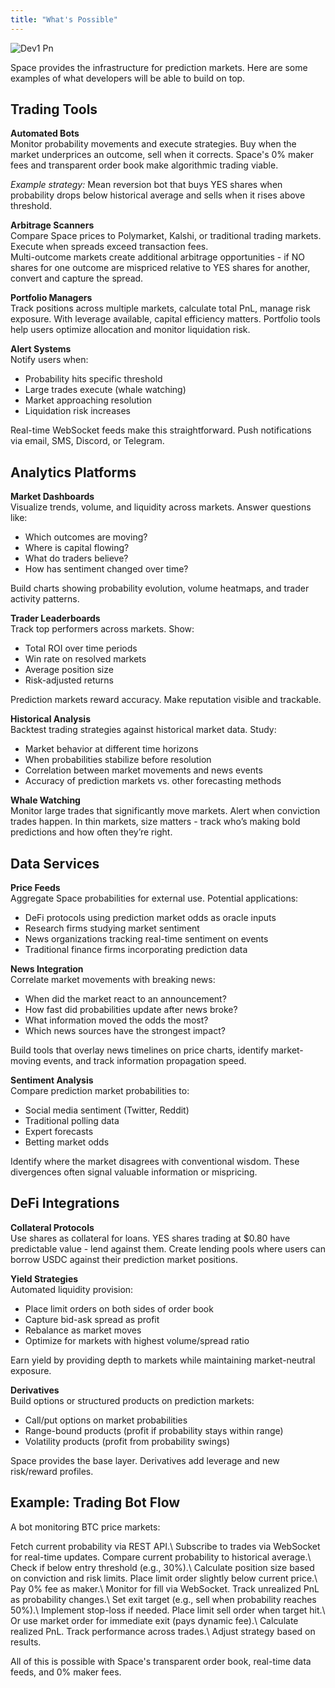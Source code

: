 ```yaml
---
title: "What's Possible"
---
```


![Dev1 Pn](/images/build.png)

Space provides the infrastructure for prediction markets. Here are some examples of what developers will be able to build on top.

## Trading Tools

**Automated Bots**\
Monitor probability movements and execute strategies. Buy when the market underprices an outcome, sell when it corrects. Space's 0% maker fees and transparent order book make algorithmic trading viable.

_Example strategy:_ Mean reversion bot that buys YES shares when probability drops below historical average and sells when it rises above threshold.

**Arbitrage Scanners**\
Compare Space prices to Polymarket, Kalshi, or traditional trading markets. Execute when spreads exceed transaction fees.\
Multi-outcome markets create additional arbitrage opportunities - if NO shares for one outcome are mispriced relative to YES shares for another, convert and capture the spread.

**Portfolio Managers**\
Track positions across multiple markets, calculate total PnL, manage risk exposure. With leverage available, capital efficiency matters. Portfolio tools help users optimize allocation and monitor liquidation risk.

**Alert Systems**\
Notify users when:

- Probability hits specific threshold
- Large trades execute (whale watching)
- Market approaching resolution
- Liquidation risk increases

Real-time WebSocket feeds make this straightforward. Push notifications via email, SMS, Discord, or Telegram.

## Analytics Platforms

**Market Dashboards**\
Visualize trends, volume, and liquidity across markets. Answer questions like:

- Which outcomes are moving?
- Where is capital flowing?
- What do traders believe?
- How has sentiment changed over time?

Build charts showing probability evolution, volume heatmaps, and trader activity patterns.

**Trader Leaderboards**\
Track top performers across markets. Show:

- Total ROI over time periods
- Win rate on resolved markets
- Average position size
- Risk-adjusted returns

Prediction markets reward accuracy. Make reputation visible and trackable.

**Historical Analysis**\
Backtest trading strategies against historical market data. Study:

- Market behavior at different time horizons
- When probabilities stabilize before resolution
- Correlation between market movements and news events
- Accuracy of prediction markets vs. other forecasting methods

**Whale Watching**\
Monitor large trades that significantly move markets. Alert when conviction trades happen. In thin markets, size matters - track who’s making bold predictions and how often they’re right.

## Data Services

**Price Feeds**\
Aggregate Space probabilities for external use. Potential applications:

- DeFi protocols using prediction market odds as oracle inputs
- Research firms studying market sentiment
- News organizations tracking real-time sentiment on events
- Traditional finance firms incorporating prediction data

**News Integration**\
Correlate market movements with breaking news:

- When did the market react to an announcement?
- How fast did probabilities update after news broke?
- What information moved the odds the most?
- Which news sources have the strongest impact?

Build tools that overlay news timelines on price charts, identify market-moving events, and track information propagation speed.

**Sentiment Analysis**\
Compare prediction market probabilities to:

- Social media sentiment (Twitter, Reddit)
- Traditional polling data
- Expert forecasts
- Betting market odds

Identify where the market disagrees with conventional wisdom. These divergences often signal valuable information or mispricing.

## DeFi Integrations

**Collateral Protocols**\
Use shares as collateral for loans. YES shares trading at \$0.80 have predictable value - lend against them. Create lending pools where users can borrow USDC against their prediction market positions.

**Yield Strategies**\
Automated liquidity provision:

- Place limit orders on both sides of order book
- Capture bid-ask spread as profit
- Rebalance as market moves
- Optimize for markets with highest volume/spread ratio

Earn yield by providing depth to markets while maintaining market-neutral exposure.

**Derivatives**\
Build options or structured products on prediction markets:

- Call/put options on market probabilities
- Range-bound products (profit if probability stays within range)
- Volatility products (profit from probability swings)

Space provides the base layer. Derivatives add leverage and new risk/reward profiles.

## Example: Trading Bot Flow

A bot monitoring BTC price markets:

<Steps>
  <Step title="Monitor Market">
    Fetch current probability via REST API.\
    Subscribe to trades via WebSocket for real-time updates.
  </Step>
  <Step title="Evaluate Opportunity">
    Compare current probability to historical average.\
    Check if below entry threshold (e.g., 30%).\
    Calculate position size based on conviction and risk limits.
  </Step>
  <Step title="Execute Trade">
    Place limit order slightly below current price.\
    Pay 0% fee as maker.\
    Monitor for fill via WebSocket.
  </Step>
  <Step title="Manage Position">
    Track unrealized PnL as probability changes.\
    Set exit target (e.g., sell when probability reaches 50%).\
    Implement stop-loss if needed.
  </Step>
  <Step title="Exit">
    Place limit sell order when target hit.\
    Or use market order for immediate exit (pays dynamic fee).\
    Calculate realized PnL.
  </Step>
  <Step title="Repeat">
    Track performance across trades.\
    Adjust strategy based on results.
  </Step>
</Steps>

All of this is possible with Space's transparent order book, real-time data feeds, and 0% maker fees.